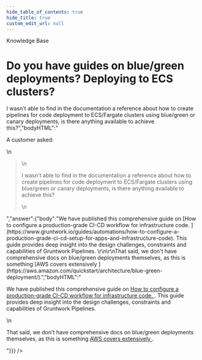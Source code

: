 ```yaml
---
hide_table_of_contents: true
hide_title: true
custom_edit_url: null
---
```



<CenterLayout>
<span className="searchCategory">Knowledge Base</span>
<h1>Do you have guides on blue/green deployments? Deploying to ECS clusters?</h1>
<GitHub discussion={{"id":"D_kwDOF8slf84AOB1u","number":59,"author":{"login":"zackproser"},"title":"Do you have guides on blue/green deployments? Deploying to ECS clusters?","body":"A customer asked: \r\n> I wasn't able to find in the documentation a reference about how to create pipelines for code deployment to ECS/Fargate clusters using blue/green or canary deployments, is there anything available to achieve this?","bodyHTML":"<p dir=\"auto\">A customer asked:</p>\n<blockquote>\n<p dir=\"auto\">I wasn't able to find in the documentation a reference about how to create pipelines for code deployment to ECS/Fargate clusters using blue/green or canary deployments, is there anything available to achieve this?</p>\n</blockquote>","answer":{"body":"We have published this comprehensive guide on [How to configure a production-grade CI-CD workflow for infrastructure code. ](https://www.gruntwork.io/guides/automations/how-to-configure-a-production-grade-ci-cd-setup-for-apps-and-infrastructure-code). This guide provides deep insight into the design challenges, constraints and capabilities of Gruntwork Pipelines. \r\n\r\nThat said, we don't have comprehensive docs on blue/green deployments themselves, as this is something [AWS covers extensively ](https://aws.amazon.com/quickstart/architecture/blue-green-deployment/).","bodyHTML":"<p dir=\"auto\">We have published this comprehensive guide on <a href=\"https://www.gruntwork.io/guides/automations/how-to-configure-a-production-grade-ci-cd-setup-for-apps-and-infrastructure-code\" rel=\"nofollow\">How to configure a production-grade CI-CD workflow for infrastructure code. </a>. This guide provides deep insight into the design challenges, constraints and capabilities of Gruntwork Pipelines.</p>\n<p dir=\"auto\">That said, we don't have comprehensive docs on blue/green deployments themselves, as this is something <a href=\"https://aws.amazon.com/quickstart/architecture/blue-green-deployment/\" rel=\"nofollow\">AWS covers extensively </a>.</p>"}}} />

</CenterLayout>
  

<!-- ##DOCS-SOURCER-START
{
  "sourcePlugin": "github-discussions",
  "hash": "9dcb78903c842d6c52a7d5c51612483b"
}
##DOCS-SOURCER-END -->
